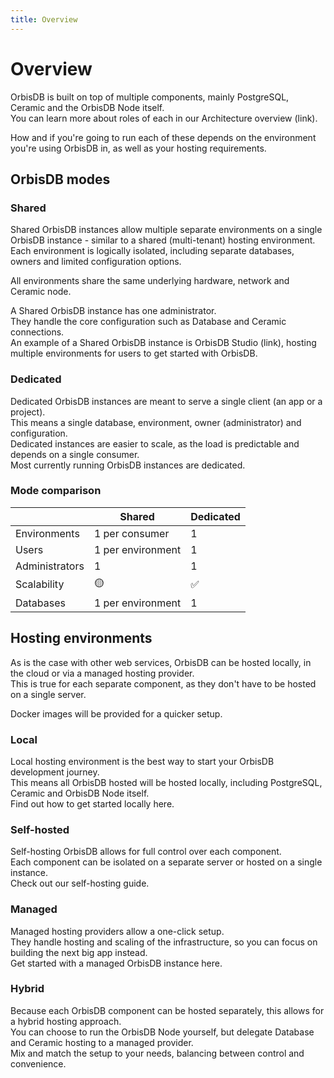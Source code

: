 ```yaml
---
title: Overview
---
```


# Overview 

OrbisDB is built on top of multiple components, mainly PostgreSQL, Ceramic and the OrbisDB Node itself.\
You can learn more about roles of each in our Architecture overview (link).

How and if you're going to run each of these depends on the environment you're using OrbisDB in, as well as your hosting requirements.

## OrbisDB modes

### Shared

Shared OrbisDB instances allow multiple separate environments on a single OrbisDB instance - similar to a shared (multi-tenant) hosting environment.\
Each environment is logically isolated, including separate databases, owners and limited configuration options.

All environments share the same underlying hardware, network and Ceramic node.

A Shared OrbisDB instance has one administrator.\
They handle the core configuration such as Database and Ceramic connections.\
An example of a Shared OrbisDB instance is OrbisDB Studio (link), hosting multiple environments for users to get started with OrbisDB.

### Dedicated

Dedicated OrbisDB instances are meant to serve a single client (an app or a project).\
This means a single database, environment, owner (administrator) and configuration.\
Dedicated instances are easier to scale, as the load is predictable and depends on a single consumer. \
Most currently running OrbisDB instances are dedicated.

### Mode comparison

|  | Shared | Dedicated |
| --- | --- | --- |
| Environments | 1 per consumer | 1 |
| Users | 1 per environment | 1 |
| Administrators | 1 | 1 |
| Scalability | 🟡 | ✅ |
| Databases | 1 per environment | 1 |

## Hosting environments

As is the case with other web services, OrbisDB can be hosted locally, in the cloud or via a managed hosting provider.\
This is true for each separate component, as they don't have to be hosted on a single server.

Docker images will be provided for a quicker setup.

### Local

Local hosting environment is the best way to start your OrbisDB development journey.\
This means all OrbisDB hosted will be hosted locally, including PostgreSQL, Ceramic and OrbisDB Node itself.\
Find out how to get started locally here.

### Self-hosted

Self-hosting OrbisDB allows for full control over each component.\
Each component can be isolated on a separate server or hosted on a single instance.\
Check out our self-hosting guide.

### Managed

Managed hosting providers allow a one-click setup.\
They handle hosting and scaling of the infrastructure, so you can focus on building the next big app instead.\
Get started with a managed OrbisDB instance here.

### Hybrid

Because each OrbisDB component can be hosted separately, this allows for a hybrid hosting approach.\
You can choose to run the OrbisDB Node yourself, but delegate Database and Ceramic hosting to a managed provider.\
Mix and match the setup to your needs, balancing between control and convenience.